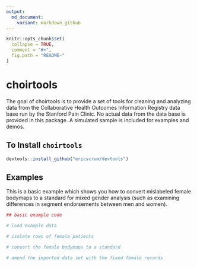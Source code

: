```yaml
---
output:
  md_document:
    variant: markdown_github
---
```


<!-- README.md is generated from README.Rmd. Please edit that file -->

```r
knitr::opts_chunk$set(
  collapse = TRUE,
  comment = "#>",
  fig.path = "README-"
)
```

# choirtools

The goal of choirtools is to provide a set of tools for cleaning and analyzing data from the Collaborative Health Outcomes Information Registry data base run by the Stanford Pain Clinic. No actual data from the data base is provided in this package. A simulated sample is included for examples and demos.

## To Install `choirtools`
```r
devtools::install_github("ericscrum/devtools")
```

## Examples

This is a basic example which shows you how to convert mislabeled female bodymaps to a standard for mixed gender analysis (such as examining differences in segment endorsements between men and women).

```r
## basic example code

# load example data

# isolate rows of female patients

# convert the female bodymaps to a standard

# amend the imported data set with the fixed female records


```
